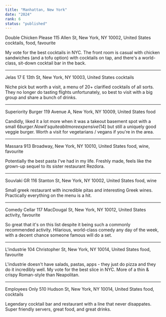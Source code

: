 ```yaml
---
title: "Manhattan, New York"
date: "2024"
rank: 6
status: "published"
---
```


Double Chicken Please
115 Allen St, New York, NY 10002, United States
cocktails, food, favourite

My vote for the best cocktails in NYC. The front room is casual with chicken sandwiches (and a tofu option) with cocktails on tap, and there's a world-class, sit-down cocktail bar in the back.

---

Jelas
17 E 13th St, New York, NY 10003, United States
cocktails

Niche pick but worth a visit, a menu of 20+ clarified cocktails of all sorts. They no longer do tasting flights unfortunately, so best to visit with a big group and share a bunch of drinks.

---

Superiority Burger
119 Avenue A, New York, NY 10009, United States
food

Candidly, liked it a lot more when it was a takeout basement spot with a small $6 burger. Now it's quite a bit more expensive ($14) but still a uniquely good veggie burger. Worth a visit for vegetarians / vegans if you're in the area.

---

Massara
913 Broadway, New York, NY 10010, United States
food, wine, favourite

Potentially the best pasta I've had in my life. Freshly made, feels like the grown-up sequel to its sister restaurant Rezdora. 

---

Souvlaki GR
116 Stanton St, New York, NY 10002, United States
food, wine

Small greek restaurant with incredible pitas and interesting Greek wines. Practically everything on the menu is a hit.

---

Comedy Cellar
117 MacDougal St, New York, NY 10012, United States
activity, favourite

So great that it's on this list despite it being such a commonly recommended activity. Hilarious, world-class comedy any day of the week, with a decent chance someone famous will do a set.

---

L'industrie 
104 Christopher St, New York, NY 10014, United States
food, favourite

L'industrie doesn't have salads, pastas, apps - they just do pizza and they do it incredibly well. My vote for the best slice in NYC. More of a thin & crispy Roman-style than Neapolitan.

---

Employees Only
510 Hudson St, New York, NY 10014, United States
food, cocktails

Legendary cocktail bar and restaurant with a line that never disappates. Super friendly servers, great food, and great drinks.